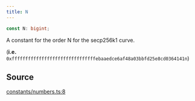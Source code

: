 ```yaml
---
title: N
---
```


```ts
const N: bigint;
```

A constant for the order N for the secp256k1 curve.

(**i.e.** `0xfffffffffffffffffffffffffffffffebaaedce6af48a03bbfd25e8cd0364141n`)

## Source

[constants/numbers.ts:8](https://github.com/dominant-strategies/quais-6.js/blob/755bfc2a1f4b5e928682c06a8fa45128a878e1f4/src/constants/numbers.ts#L8)
